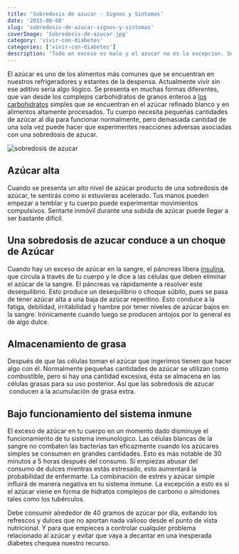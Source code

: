 ```yaml
---
title: 'Sobredosis de azucar - Signos y Sintomas'
date: '2015-08-08'
slug: 'sobredosis-de-azucar-signos-y-sintomas'
coverImage: 'Sobredosis-de-azucar.jpg'
category: 'vivir-con-diabetes'
categories: ['vivir-con-diabetes']
description: 'Todo en exceso es malo y el azucar no es la excepcion. Sobredosis de azucar es un sintoma que tienes que toda persona diabetica tiene que tener presente'
---
```


El azúcar es uno de los alimentos más comunes que se encuentran en nuestros refrigeradores y estantes de la despensa. Actualmente vivir sin ese aditivo sería algo ilógico. Se presenta en muchas formas diferentes, que van desde los complejos carbohidratos de granos enteros a [los carbohidratos](/que-son-carbohidratos/) simples que se encuentran en el azúcar refinado blanco y en alimentos altamente procesados. Tu cuerpo necesita pequeñas cantidades de azúcar al día para funcionar normalmente, pero demasiada cantidad de una sola vez puede hacer que experimentes reacciones adversas asociadas con una sobredosis de azucar.

![sobredosis de azucar](images/sobredosis-de-azucar.jpg)

## Azúcar alta

Cuando se presenta un alto nivel de azúcar producto de una sobredosis de azúcar, te sentirás como si estuvieras acelerado. Tus manos pueden empezar a temblar y tu cuerpo puede experimentar movimientos compulsivos. Sentarte inmóvil durante una subida de azúcar puede llegar a ser bastante difícil.

## Una sobredosis de azucar conduce a un choque de Azúcar

Cuando hay un exceso de azúcar en la sangre, el páncreas libera [insulina](/que-es-la-insulina-cuantos-tipos-existen/), que circula a través de tu cuerpo y le dice a las células que deben eliminar el azúcar de la sangre. El páncreas va rápidamente a resolver este desequilibrio. Esto produce un desequilibrio o choque súbito, pues se pasa de tener azúcar alta a una baja de azúcar repentino. Esto conduce a la fatiga, debilidad, irritabilidad y hambre por tener niveles de azúcar bajos en la sangre. Irónicamente cuando luego se producen antojos por lo general es de algo dulce.

## Almacenamiento de grasa

Después de que las células toman el azúcar que ingerimos tienen que hacer algo con él. Normalmente pequeñas cantidades de azúcar se utilizan como combustible, pero si hay una cantidad excesiva, ésta se almacena en las células grasas para su uso posterior. Así que las sobredosis de azucar  conducen a la acumulación de grasa extra.

## Bajo funcionamiento del sistema inmune

El exceso de azúcar en tu cuerpo en un momento dado disminuye el funcionamiento de tu sistema inmunológico. Las células blancas de la sangre no combaten las bacterias tan eficazmente cuando los azúcares simples se consumen en grandes cantidades. Esto es más notable de 30 minutos a 5 horas después del consumo. Si empiezas abusar del consumo de dulces mientras estás estresado, esto aumentará la probabilidad de enfermarte. La combinación de estrés y azúcar simple influirá de manera negativa en tu sistema inmune. La excepción a esto es si el azúcar viene en forma de hidratos complejos de carbono o almidones tales como los tubérculos.

Debe consumir alrededor de 40 gramos de azúcar por día, evitando los refrescos y dulces que no aportan nada valioso desde el punto de vista nutricional. Y para que empieces a controlar cualquier problema relacionado al azúcar y evitar que vaya a decantar en una inesperada diabetes chequea nuestro recurso.
